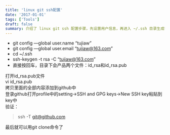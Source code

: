 ```yaml
---
title: 'linux git ssh配置'
date: '2017-01-01'
tags: ['Tools']
draft: false
summary: 介绍了 linux git ssh 配置步骤，先设置用户信息，再进入 ~/.ssh 目录生成密钥对，拷贝 id_rsa.pub 内容添加到 github，最后通过 ssh -T git@github.com 验证，即可使用 git clone 命令。 
---
```


- git config —global user.name “tujiaw”  
- git config —global user.email “tujiaw@163.com”
- cd ~/.ssh
- ssh-keygen -t rsa -C “tujiaw@163.com”
- 直接按回车，目录下会产品两个文件：id_rsa和id_rsa.pub

打开id_rsa.pub文件  
vi id_rsa.pub   
拷贝里面的全部内容添加到github中  
登录github打开profile中的setting->SSH and GPG keys->New SSH key粘贴到key中  
验证：
> ssh -T git@github.com  

最后就可以用git clone命令了